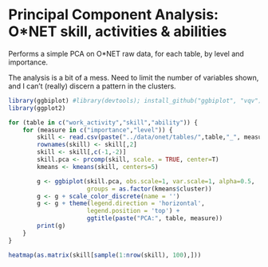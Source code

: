 Principal Component Analysis: O*NET skill, activities & abilities
=================================================================

Performs a simple PCA on O*NET raw data, for each table, by level and importance.

The analysis is a bit of a mess. Need to limit the number of variables shown, and I can't (really) discern a pattern in the clusters.

```r
library(ggbiplot) #library(devtools); install_github("ggbiplot", "vqv")
library(ggplot2)

for (table in c("work_activity","skill","ability")) {
	for (measure in c("importance","level")) {
		skill <- read.csv(paste("../data/onet/tables/",table,"_", measure, ".csv", sep=""))
		rownames(skill) <- skill[,2]
		skill <- skill[,c(-1,-2)]
		skill.pca <- prcomp(skill, scale. = TRUE, center=T)
		kmeans <- kmeans(skill, centers=5)

		g <- ggbiplot(skill.pca, obs.scale=1, var.scale=1, alpha=0.5,
				 	  groups = as.factor(kmeans$cluster))
		g <- g + scale_color_discrete(name = '')
		g <- g + theme(legend.direction = 'horizontal', 
		              legend.position = 'top') +
		              ggtitle(paste("PCA:", table, measure))
		print(g)
	}
}
```

```r
heatmap(as.matrix(skill[sample(1:nrow(skill), 100),]))
```
